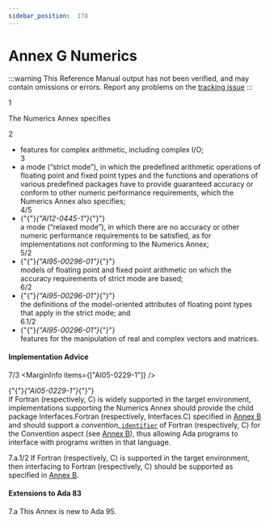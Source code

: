 ```yaml
---
sidebar_position:  178
---
```


# Annex G Numerics

:::warning
This Reference Manual output has not been verified,
and may contain omissions or errors.
Report any problems on the [tracking issue](https://github.com/ada-lang-io/ada-lang-io/issues/20)
:::


<MarginText>1</MarginText>
<p>The Numerics Annex specifies <br /></p>

<MarginText>2</MarginText>
<ul>
<li>features for complex arithmetic, including complex I/O;<br /></li>
<MarginText>3</MarginText>
<li>a mode (&ldquo;strict mode&rdquo;), in which the predefined arithmetic operations of floating point and fixed point types and the functions and operations of various predefined packages have to provide guaranteed accuracy or conform to other numeric performance requirements, which the Numerics Annex also specifies;<br /></li>
<MarginText>4/5</MarginText>
<MarginInfo items={["AI12-0445-1"]} /><li>{"{"}<em>{"AI12-0445-1"}</em>{"}"} <br />a mode (&ldquo;relaxed mode&rdquo;), in which there are no accuracy or other numeric performance requirements to  be satisfied, as for implementations not conforming to the Numerics Annex;<br /></li>
<MarginText>5/2</MarginText>
<MarginInfo items={["AI95-00296-01"]} /><li>{"{"}<em>{"AI95-00296-01"}</em>{"}"} <br />models of floating point and fixed point arithmetic on which the accuracy requirements of strict mode are based;<br /></li>
<MarginText>6/2</MarginText>
<MarginInfo items={["AI95-00296-01"]} /><li>{"{"}<em>{"AI95-00296-01"}</em>{"}"} <br />the definitions of the model-oriented attributes of floating point types that apply in the strict mode; and<br /></li>
<MarginText>6.1/2</MarginText>
<MarginInfo items={["AI95-00296-01"]} /><li>{"{"}<em>{"AI95-00296-01"}</em>{"}"} <br />features for the manipulation of real and complex vectors and matrices. <br /></li>
</ul>

#### Implementation Advice

<MarginText>7/3</MarginText>
<MarginInfo items={["AI05-0229-1"]} /><p>{"{"}<em>{"AI05-0229-1"}</em>{"}"} <br />If Fortran (respectively, C) is widely supported in the target environment, implementations supporting the Numerics Annex should provide the child package Interfaces.Fortran (respectively, Interfaces.C) specified in <a href="../AA-B/">Annex B</a> and should support a <em>convention_</em><code><a href="../AA-2/AA-2.3#S0002">identifier</a></code> of Fortran (respectively, C) for the Convention aspect (see <a href="../AA-B/">Annex B</a>), thus allowing Ada programs to interface with programs written in that language. <br /></p>

<MarginText>7.a.1/2</MarginText>
<Admonition type="aarm" aarm="implementation-advice" title="Implementation Advice">
<strong></strong>If Fortran (respectively, C) is supported in the target environment, then interfacing to Fortran (respectively, C) should be supported as specified in <a href="../AA-B/">Annex B</a>.<br /></Admonition>


#### Extensions to Ada 83

<MarginText>7.a</MarginText>
<Admonition type="aarm" aarm="note" title="Note: ">
This Annex is new to Ada 95. <br /></Admonition>

